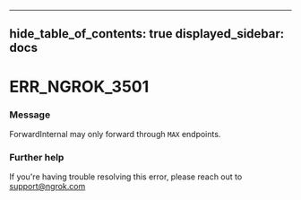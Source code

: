 

---
hide_table_of_contents: true
displayed_sidebar: docs
---


# ERR_NGROK_3501

### Message
ForwardInternal may only forward through `MAX` endpoints.

<ErrorDetails />



### Further help
If you're having trouble resolving this error, please reach out to [support@ngrok.com](mailto:support@ngrok.com?subject=Help%20with%20ERR_NGROK_3501)

